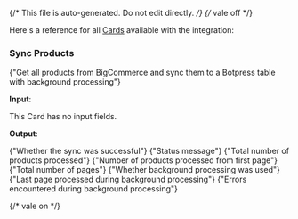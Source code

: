 {/* This file is auto-generated. Do not edit directly. */}
{/* vale off */}

Here's a reference for all [Cards](/learn/reference/cards/) available with the integration:

### Sync Products

<span>{"Get all products from BigCommerce and sync them to a Botpress table with background processing"}</span>

**Input**:

This Card has no input fields.

**Output**:

<Expandable title="output">
  <ResponseField
    name="success"
    type="boolean"
    required
  >
    <span>{"Whether the sync was successful"}</span>
  </ResponseField>
  <ResponseField
    name="message"
    type="string"
    required
  >
    <span>{"Status message"}</span>
  </ResponseField>
  <ResponseField
    name="productsCount"
    type="number"
    required
  >
    <span>{"Total number of products processed"}</span>
  </ResponseField>
  <ResponseField
    name="firstPageProcessed"
    type="number"
    required
  >
    <span>{"Number of products processed from first page"}</span>
  </ResponseField>
  <ResponseField
    name="totalPages"
    type="number"
    required
  >
    <span>{"Total number of pages"}</span>
  </ResponseField>
  <ResponseField
    name="backgroundProcessing"
    type="boolean"
    required
  >
    <span>{"Whether background processing was used"}</span>
  </ResponseField>
  <ResponseField
    name="lastProcessedPage"
    type="number"
  >
    <span>{"Last page processed during background processing"}</span>
  </ResponseField>
  <ResponseField
    name="backgroundErrors"
    type="array"
  >
    <span>{"Errors encountered during background processing"}</span>
  </ResponseField>
</Expandable>


{/* vale on */}